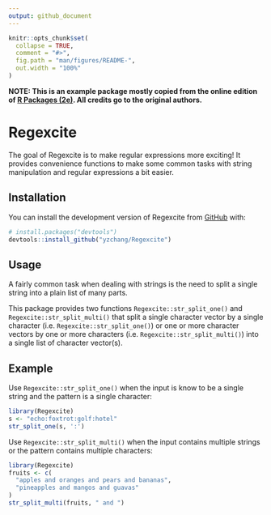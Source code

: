 ```yaml
---
output: github_document
---
```


<!-- README.md is generated from README.Rmd. Please edit that file -->

```r
knitr::opts_chunk$set(
  collapse = TRUE,
  comment = "#>",
  fig.path = "man/figures/README-",
  out.width = "100%"
)
```

**NOTE: This is an example package mostly copied from the online edition of [R Packages (2e)](https://r-pkgs.org). All credits go to the original authors.**

# Regexcite

<!-- badges: start -->
<!-- badges: end -->

The goal of Regexcite is to make regular expressions more exciting!
It provides convenience functions to make some common tasks with string manipulation and regular expressions a bit easier.

## Installation

You can install the development version of Regexcite from [GitHub](https://github.com/) with:

``` r
# install.packages("devtools")
devtools::install_github("yzchang/Regexcite")
```

## Usage

A fairly common task when dealing with strings is the need to split a single string into a plain list of many parts.

This package provides two functions `Regexcite::str_split_one()` and `Regexcite::str_split_multi()` that split a single character vector by a single character (i.e. `Regexcite::str_split_one()`) or one or more character vectors by one or more characters (i.e. `Regexcite::str_split_multi()`) into a single list of character vector(s).

## Example

Use `Regexcite::str_split_one()` when the input is know to be a single string and the pattern is a single character:

```r
library(Regexcite)
s <- "echo:foxtrot:golf:hotel"
str_split_one(s, ':')
```

Use `Regexcite::str_split_multi()` when the input contains multiple strings or the pattern contains multiple characters:

```r
library(Regexcite)
fruits <- c(
  "apples and oranges and pears and bananas",
  "pineapples and mangos and guavas"
)
str_split_multi(fruits, " and ")
```
